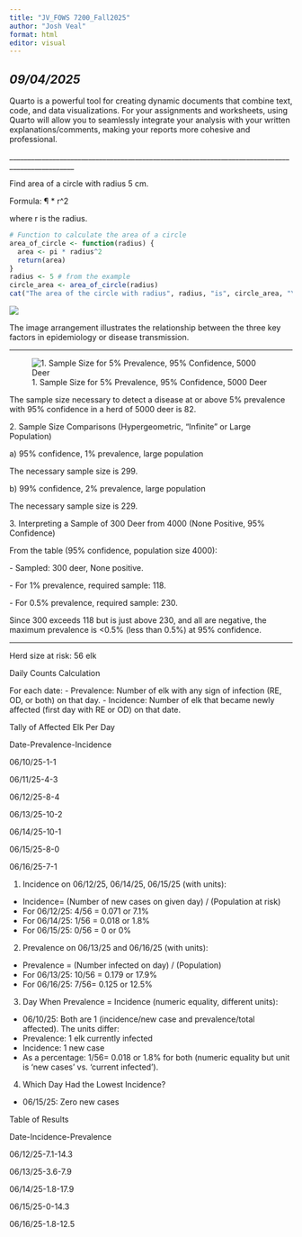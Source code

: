 ---
title: "JV_FOWS 7200_Fall2025"
author: "Josh Veal"
format: html
editor: visual
---

## *09/04/2025*

Quarto is a powerful tool for creating dynamic documents that combine text, code, and data visualizations. For your assignments and worksheets, using Quarto will allow you to seamlessly integrate your analysis with your written explanations/comments, making your reports more cohesive and professional.

\_\_\_\_\_\_\_\_\_\_\_\_\_\_\_\_\_\_\_\_\_\_\_\_\_\_\_\_\_\_\_\_\_\_\_\_\_\_\_\_\_\_\_\_\_\_\_\_\_\_\_\_\_\_\_\_\_\_\_\_\_\_\_\_\_\_\_\_\_\_\_\_\_\_\_\_\_\_\_\_\_\_\_\_\_\_\_\_\_\_\_\_\_\_\_\_

Find area of a circle with radius 5 cm.

Formula: ¶ \* r\^2

where r is the radius.

```{r}
# Function to calculate the area of a circle
area_of_circle <- function(radius) {
  area <- pi * radius^2
  return(area)
}
radius <- 5 # from the example
circle_area <- area_of_circle(radius)
cat("The area of the circle with radius", radius, "is", circle_area, "\n")
```

![](images/clipboard-72126728.png)

The image arrangement illustrates the relationship between the three key factors in epidemiology or disease transmission.

------------------------------------------------------------------------

![1. Sample Size for 5% Prevalence, 95% Confidence, 5000 Deer](images/clipboard-1592867622.png)

The sample size necessary to detect a disease at or above 5% prevalence with 95% confidence in a herd of 5000 deer is 82.

2\. Sample Size Comparisons (Hypergeometric, "Infinite" or Large Population)

a\) 95% confidence, 1% prevalence, large population

The necessary sample size is 299.

b\) 99% confidence, 2% prevalence, large population

The necessary sample size is 229.

3\. Interpreting a Sample of 300 Deer from 4000 (None Positive, 95% Confidence)

From the table (95% confidence, population size 4000):

\- Sampled: 300 deer, None positive.

\- For 1% prevalence, required sample: 118.

\- For 0.5% prevalence, required sample: 230.

Since 300 exceeds 118 but is just above 230, and all are negative, the maximum prevalence is \<0.5% (less than 0.5%) at 95% confidence.

------------------------------------------------------------------------

Herd size at risk: 56 elk

Daily Counts Calculation

For each date: - Prevalence: Number of elk with any sign of infection (RE, OD, or both) on that day. - Incidence: Number of elk that became newly affected (first day with RE or OD) on that date.

Tally of Affected Elk Per Day

Date-Prevalence-Incidence

06/10/25-1-1

06/11/25-4-3

06/12/25-8-4

06/13/25-10-2

06/14/25-10-1

06/15/25-8-0

06/16/25-7-1

1.  Incidence on 06/12/25, 06/14/25, 06/15/25 (with units):

-   Incidence= (Number of new cases on given day) / (Population at risk)
-   For 06/12/25: 4/56 = 0.071 or 7.1%
-   For 06/14/25: 1/56 = 0.018 or 1.8%
-   For 06/15/25: 0/56 = 0 or 0%

2.  Prevalence on 06/13/25 and 06/16/25 (with units):

-   Prevalence = (Number infected on day) / (Population)
-   For 06/13/25: 10/56 = 0.179 or 17.9%
-   For 06/16/25: 7/56= 0.125 or 12.5%

3.  Day When Prevalence = Incidence (numeric equality, different units):

-   06/10/25: Both are 1 (incidence/new case and prevalence/total affected). The units differ:
-   Prevalence: 1 elk currently infected
-   Incidence: 1 new case
-   As a percentage: 1/56= 0.018 or 1.8% for both (numeric equality but unit is 'new cases' vs. 'current infected').

4.  Which Day Had the Lowest Incidence?

-   06/15/25: Zero new cases

Table of Results

Date-Incidence-Prevalence

06/12/25-7.1-14.3

06/13/25-3.6-7.9

06/14/25-1.8-17.9

06/15/25-0-14.3

06/16/25-1.8-12.5
